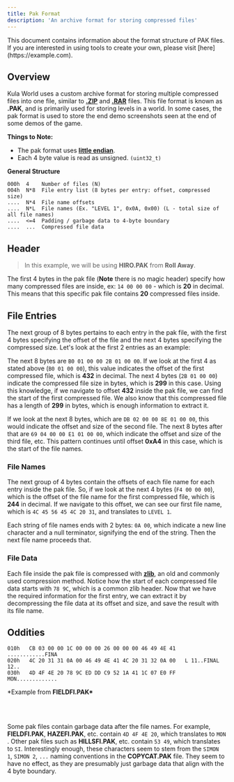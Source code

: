 ```yaml
---
title: Pak Format
description: 'An archive format for storing compressed files'
---
```


<Info>
    This document contains information about the format structure of PAK files.
    If you are interested in using tools to create your own, please visit
    [here](https://example.com).
</Info>

## Overview

Kula World uses a custom archive format for storing multiple compressed files into one file, similar to [**.ZIP**](<https://en.wikipedia.org/wiki/ZIP_(file_format)>) and [**.RAR**](<https://en.wikipedia.org/wiki/RAR_(file_format)>) files. This file format is known as **.PAK**, and is primarily used for storing levels in a world. In some cases, the pak format is used to store the end demo screenshots seen at the end of some demos of the game.

**Things to Note:**

-   The pak format uses [**little endian**](https://en.wikipedia.org/wiki/Endianness).
-   Each 4 byte value is read as unsigned. `(uint32_t)`

**General Structure**

```
000h  4    Number of files (N)
004h  N*8  File entry list (8 bytes per entry: offset, compressed size)
....  N*4  File name offsets
....  N*L  File names (Ex. "LEVEL 1", 0x0A, 0x00) (L - total size of all file names)
....  <=4  Padding / garbage data to 4-byte boundary
....  ...  Compressed file data
```

## Header

> In this example, we will be using **HIRO.PAK** from **Roll Away**.

The first 4 bytes in the pak file (**Note** there is no magic header) specify how many compressed files are inside, ex: `14 00 00 00` - which is **20** in decimal. This means that this specific pak file contains **20** compressed files inside.

## File Entries

The next group of 8 bytes pertains to each entry in the pak file, with the first 4 bytes specifying the offset of the file and the next 4 bytes specifying the compressed size. Let's look at the first 2 entries as an example:

The next 8 bytes are `B0 01 00 00 2B 01 00 00`. If we look at the first 4 as stated above (`B0 01 00 00`), this value indicates the offset of the first compressed file, which is **432** in decimal. The next 4 bytes (`2B 01 00 00`) indicate the compressed file size in bytes, which is **299** in this case. Using this knowledge, if we navigate to offset **432** inside the pak file, we can find the start of the first compressed file. We also know that this compressed file has a length of **299** in bytes, which is enough information to extract it.

If we look at the next 8 bytes, which are `DB 02 00 00 8E 01 00 00`, this would indicate the offset and size of the second file. The next 8 bytes after that are `69 04 00 00 E1 01 00 00`, which indicate the offset and size of the third file, etc. This pattern continues until offset **0xA4** in this case, which is the start of the file names.

### File Names

The next group of 4 bytes contain the offsets of each file name for each entry inside the pak file. So, if we look at the next 4 bytes (`F4 00 00 00`), which is the offset of the file name for the first compressed file, which is **244** in decimal. If we navigate to this offset, we can see our first file name, which is `4C 45 56 45 4C 20 31`, and translates to `LEVEL 1`.

Each string of file names ends with 2 bytes: `0A 00`, which indicate a new line character and a null terminator, signifying the end of the string. Then the next file name proceeds that.

### File Data

Each file inside the pak file is compressed with [**zlib**](https://zlib.net/), an old and commonly used compression method. Notice how the start of each compressed file data starts with `78 9C`, which is a common zlib header. Now that we have the required information for the first entry, we can extract it by decompressing the file data at its offset and size, and save the result with its file name.

## Oddities

```
010h   CB 03 00 00 1C 00 00 00 26 00 00 00 46 49 4E 41   ............FINA
020h   4C 20 31 31 0A 00 46 49 4E 41 4C 20 31 32 0A 00   L 11..FINAL 12..
030h   4D 4F 4E 20 78 9C ED DD C9 52 1A 41 1C 07 E0 FF   MON.............
```

\*Example from **FIELDFI.PAK\***

<br></br>

Some pak files contain garbage data after the file names. For example, **FIELDFI.PAK**, **HAZEFI.PAK**, etc. contain `4D 4F 4E 20`, which translates to `MON `. Other pak files such as **HILLSFI.PAK**, etc. contain `53 49`, which translates to `SI`. Interestingly enough, these characters seem to stem from the `SIMON 1`, `SIMON 2`, `...` naming conventions in the **COPYCAT.PAK** file. They seem to have no effect, as they are presumably just garbage data that align with the 4 byte boundary.
